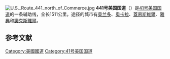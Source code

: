 {{Unreferenced|time=2022-02-03T11:41:05+00:00}}
[[File:U.S._Route_441_north_of_Commerce.jpg|thumb]]
'''441号美国国道'''（{{lang-en|U.S. Route 441}}）是[[41号美国国道|41号美国国道]]的一条辅助线，全长1511公里。途径的城市有[[奥兰多_(佛罗里达州)|奥兰多]]、[[奥卡拉_(佛罗里达州)|奥卡拉]]、[[蓋恩斯維爾_(佛羅里達州)|蓋恩斯維爾]]、[[雅典_(喬治亞州)|雅典]]和[[諾克斯維爾|諾克斯維爾]]。
== 参考文献 ==
{{Reflist}}

[[Category:美國國道|Category:美國國道]]
[[Category:41号美国国道|Category:41号美国国道]]
